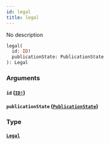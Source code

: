 ```yaml
---
id: legal
title: legal
---
```


No description

```graphql
legal(
  id: ID!
  publicationState: PublicationState
): Legal

```

### Arguments

#### `id` ([`ID!`](/v1/scalars/id))

#### `publicationState` ([`PublicationState`](/v1/enums/publication-state))

### Type

#### [`Legal`](/v1/objects/legal)
